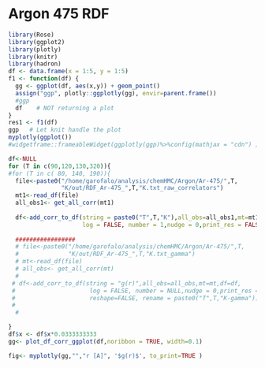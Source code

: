 # Argon 475 RDF  

```r
library(Rose)
library(ggplot2)
library(plotly)
library(knitr)
library(hadron)
df <- data.frame(x = 1:5, y = 1:5)
f1 <- function(df) {
  gg <- ggplot(df, aes(x,y)) + geom_point()
  assign("ggp", plotly::ggplotly(gg), envir=parent.frame())
  #ggp
  df    # NOT returning a plot
}
res1 <- f1(df)
ggp   # Let knit handle the plot
myplotly(ggplot())
#widgetframe::frameableWidget(ggplotly(ggp)%>%config(mathjax = "cdn") )
```




```r

df<-NULL
for (T in c(90,120,130,320)){
#for (T in c( 80, 140, 190)){
  file<-paste0("/home/garofalo/analysis/chemHMC/Argon/Ar-475/",T,
               "K/out/RDF_Ar-475_",T,"K.txt_raw_correlators")
  mt1<-read_df(file)
  all_obs1<- get_all_corr(mt1)
  
  df<-add_corr_to_df(string = paste0("T",T,"K"),all_obs=all_obs1,mt=mt1,df=df,
                     log = FALSE, number = 1,nudge = 0,print_res = FALSE)
  
  #################
  # file<-paste0("/home/garofalo/analysis/chemHMC/Argon/Ar-475/",T,
  #              "K/out/RDF_Ar-475_",T,"K.txt_gamma")
  # mt<-read_df(file)
  # all_obs<- get_all_corr(mt)
  # 
 # df<-add_corr_to_df(string = "g(r)",all_obs=all_obs,mt=mt,df=df,
 #                     log = FALSE, number = NULL,nudge = 0,print_res = FALSE,
 #                     reshape=FALSE, rename = paste0("T",T,"K-gamma"))
 # 
  # 

}
df$x <- df$x*0.0333333333
gg<- plot_df_corr_ggplot(df,noribbon = TRUE, width=0.1)

fig<- myplotly(gg,"","r [A]", '$g(r)$', to_print=TRUE )

```